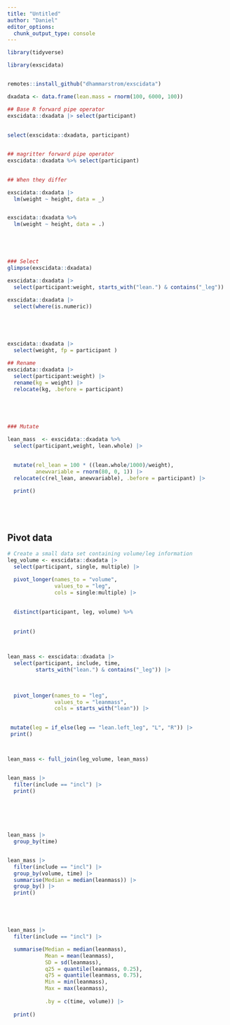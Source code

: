 ```yaml
---
title: "Untitled"
author: "Daniel"
editor_options: 
  chunk_output_type: console
---
```


```r

library(tidyverse)

library(exscidata)


remotes::install_github("dhammarstrom/exscidata")


```



```r

dxadata <- data.frame(lean.mass = rnorm(100, 6000, 100))

## Base R forward pipe operator
exscidata::dxadata |> select(participant)
  
  
select(exscidata::dxadata, participant)  


## magritter forward pipe operator
exscidata::dxadata %>% select(participant)
  

## When they differ

exscidata::dxadata |>
  lm(weight ~ height, data = _)


exscidata::dxadata %>%
  lm(weight ~ height, data = .) 






```




```r


### Select
glimpse(exscidata::dxadata)

exscidata::dxadata |>
  select(participant:weight, starts_with("lean.") & contains("_leg"))

exscidata::dxadata |>
  select(where(is.numeric))

  



exscidata::dxadata |>
  select(weight, fp = participant )

## Rename
exscidata::dxadata |>
  select(participant:weight) |>
  rename(kg = weight) |>
  relocate(kg, .before = participant)
  





```



```r

### Mutate

lean_mass  <- exscidata::dxadata %>%
  select(participant,weight, lean.whole) |>

  
  mutate(rel_lean = 100 * ((lean.whole/1000)/weight), 
         anewvariable = rnorm(80, 0, 1)) |>
  relocate(c(rel_lean, anewvariable), .before = participant) |>
  
  print()






```



## Pivot data

```r

# Create a small data set containing volume/leg information
leg_volume <- exscidata::dxadata |>
  select(participant, single, multiple) |>
  
  pivot_longer(names_to = "volume", 
               values_to = "leg", 
               cols = single:multiple) |>

  
  distinct(participant, leg, volume) %>%
  
  
  print()
  


lean_mass <- exscidata::dxadata |>
  select(participant, include, time, 
         starts_with("lean.") & contains("_leg")) |>
  

  
  pivot_longer(names_to = "leg", 
               values_to = "leanmass", 
               cols = starts_with("lean")) |>
  

 mutate(leg = if_else(leg == "lean.left_leg", "L", "R")) |>
 print()



lean_mass <- full_join(leg_volume, lean_mass)



```




```r

lean_mass |>
  filter(include == "incl") |>
  print()
  
  




lean_mass |>
  group_by(time)



```


```r



lean_mass |>
  filter(include == "incl") |>
  group_by(volume, time) |>
  summarise(Median = median(leanmass)) |>
  group_by() |>
  print()





lean_mass |>
  filter(include == "incl") |>

  summarise(Median = median(leanmass), 
            Mean = mean(leanmass), 
            SD = sd(leanmass),
            q25 = quantile(leanmass, 0.25), 
            q75 = quantile(leanmass, 0.75), 
            Min = min(leanmass),
            Max = max(leanmass),
            
            .by = c(time, volume)) |>
  
  print()



```


